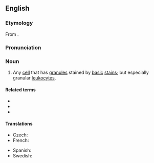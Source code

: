 ==English==
{{wikipedia}}

===Etymology===
From {{affix|en|baso-|-phil}}.

===Pronunciation===
{{rfp|en}}

===Noun===
{{en-noun}}

# {{lb|en|cytology}} Any [[cell]] that has [[granule]]s stained by [[basic]] [[stain]]s; but especially granular [[leukocyte]]s.

====Related terms====
* {{l|en|basophilia}}
* {{l|en|basophilic}}
* {{l|en|granulocyte}}

====Translations====
{{trans-top|cell}}
* Czech: {{t|cs|bazofil|m}}
* French: {{t+|fr|basophile|m}}
{{trans-mid}}
* Spanish: {{t+|es|basófilo|m}}
* Swedish: {{t+|sv|basofil|c}}
{{trans-bottom}}